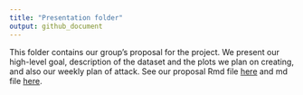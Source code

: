 ```yaml
---
title: "Presentation folder"
output: github_document
---
```

This folder contains our group's proposal for the project. We present our high-level goal, description of the dataset and the plots we plan on creating, and also our
weekly plan of attack. See our proposal Rmd file [here](Proposal.Rmd) and md file [here](Proposal.md).